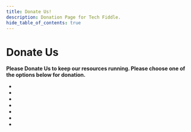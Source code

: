 ```yaml
---
title: Donate Us!
description: Donation Page for Tech Fiddle.
hide_table_of_contents: true
---
```



# Donate Us

**Please Donate Us to keep our resources running. Please choose one of the options below for donation.**

<!-- |                                                       Razorpay                                                        |                                                        Liberapay                                                         |                                                           GitHub Sponsors                                                            |                                                           OpenCollective                                                            |                                                       PayPal                                                        |
| :-------------------------------------------------------------------------------------------------------------------: | :----------------------------------------------------------------------------------------------------------------------: | :----------------------------------------------------------------------------------------------------------------------------------: | :---------------------------------------------------------------------------------------------------------------------------------: | :-----------------------------------------------------------------------------------------------------------------: | -->

- <Microlink url='https://ko-fi.com/techfiddle' />
- <Microlink url='https://rzp.io/l/CLDonations' />
- <Microlink url='https://liberapay.com/complabs' />
- <Microlink url='https://github.com/sponsors/RudraSen2/' />
- <Microlink url='https://opencollective.com/comp-labs' />
- <Microlink url='https://paypal.me/complabs28' />
- <Microlink url='https://www.buymeacoffee.com/techfiddle' />
